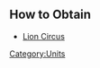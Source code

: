{{Unit
| name = Griffin
| image = N/A
| type = Rider, Flying
| hp = 430
| dps = 40
| trait = +2% to HP of Griffins for each Griffin on the battlefield.
}}

== How to Obtain ==
* [[Lion Circus]]
[[Category:Units]]
